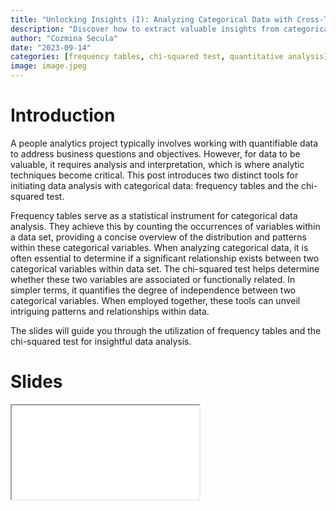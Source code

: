 ```yaml
---
title: "Unlocking Insights (I): Analyzing Categorical Data with Cross-Tab and Chi-Squared Test"
description: "Discover how to extract valuable insights from categorical data using frequency tables and the chi-squared test, with a case study on gender representation in senior roles."
author: "Cozmina Secula"
date: "2023-09-14"
categories: [frequency tables, chi-squared test, quantitative analysis]
image: image.jpeg
---
```


# Introduction

A people analytics project typically involves working with quantifiable data to address business questions and objectives. However, for data to be valuable, it requires analysis and interpretation, which is where analytic techniques become critical. This post introduces two distinct tools for initiating data analysis with categorical data: frequency tables and the chi-squared test.

Frequency tables serve as a statistical instrument for categorical data analysis. They achieve this by counting the occurrences of variables within a data set, providing a concise overview of the distribution and patterns within these categorical variables. When analyzing categorical data, it is often essential to determine if a significant relationship exists between two categorical variables within data set. The chi-squared test helps determine whether these two variables are associated or functionally related. In simpler terms, it quantifies the degree of independence between two categorical variables. When employed together, these tools can unveil intriguing patterns and relationships within data.

The slides will guide you through the utilization of frequency tables and the chi-squared test for insightful data analysis.

# Slides

<iframe class="slide-deck ar4x3" src="slides.html">

</iframe>
